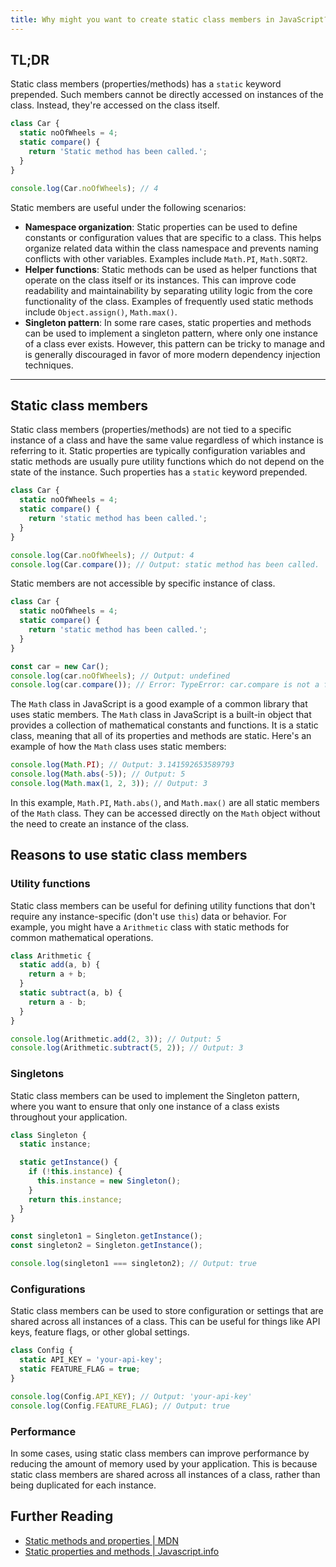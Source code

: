 ```yaml
---
title: Why might you want to create static class members in JavaScript?
---
```


## TL;DR

Static class members (properties/methods) has a `static` keyword prepended. Such members cannot be directly accessed on instances of the class. Instead, they're accessed on the class itself.

```js live
class Car {
  static noOfWheels = 4;
  static compare() {
    return 'Static method has been called.';
  }
}

console.log(Car.noOfWheels); // 4
```

Static members are useful under the following scenarios:

- **Namespace organization**: Static properties can be used to define constants or configuration values that are specific to a class. This helps organize related data within the class namespace and prevents naming conflicts with other variables. Examples include `Math.PI`, `Math.SQRT2`.
- **Helper functions**: Static methods can be used as helper functions that operate on the class itself or its instances. This can improve code readability and maintainability by separating utility logic from the core functionality of the class. Examples of frequently used static methods include `Object.assign()`, `Math.max()`.
- **Singleton pattern**: In some rare cases, static properties and methods can be used to implement a singleton pattern, where only one instance of a class ever exists. However, this pattern can be tricky to manage and is generally discouraged in favor of more modern dependency injection techniques.

---

## Static class members

Static class members (properties/methods) are not tied to a specific instance of a class and have the same value regardless of which instance is referring to it. Static properties are typically configuration variables and static methods are usually pure utility functions which do not depend on the state of the instance. Such properties has a `static` keyword prepended.

```js live
class Car {
  static noOfWheels = 4;
  static compare() {
    return 'static method has been called.';
  }
}

console.log(Car.noOfWheels); // Output: 4
console.log(Car.compare()); // Output: static method has been called.
```

Static members are not accessible by specific instance of class.

```js live
class Car {
  static noOfWheels = 4;
  static compare() {
    return 'static method has been called.';
  }
}

const car = new Car();
console.log(car.noOfWheels); // Output: undefined
console.log(car.compare()); // Error: TypeError: car.compare is not a function
```

The `Math` class in JavaScript is a good example of a common library that uses static members. The `Math` class in JavaScript is a built-in object that provides a collection of mathematical constants and functions. It is a static class, meaning that all of its properties and methods are static. Here's an example of how the `Math` class uses static members:

```js live
console.log(Math.PI); // Output: 3.141592653589793
console.log(Math.abs(-5)); // Output: 5
console.log(Math.max(1, 2, 3)); // Output: 3
```

In this example, `Math.PI`, `Math.abs()`, and `Math.max()` are all static members of the `Math` class. They can be accessed directly on the `Math` object without the need to create an instance of the class.

## Reasons to use static class members

### Utility functions

Static class members can be useful for defining utility functions that don't require any instance-specific (don't use `this`) data or behavior. For example, you might have a `Arithmetic` class with static methods for common mathematical operations.

```js live
class Arithmetic {
  static add(a, b) {
    return a + b;
  }
  static subtract(a, b) {
    return a - b;
  }
}

console.log(Arithmetic.add(2, 3)); // Output: 5
console.log(Arithmetic.subtract(5, 2)); // Output: 3
```

### Singletons

Static class members can be used to implement the Singleton pattern, where you want to ensure that only one instance of a class exists throughout your application.

```js live
class Singleton {
  static instance;

  static getInstance() {
    if (!this.instance) {
      this.instance = new Singleton();
    }
    return this.instance;
  }
}

const singleton1 = Singleton.getInstance();
const singleton2 = Singleton.getInstance();

console.log(singleton1 === singleton2); // Output: true
```

### Configurations

Static class members can be used to store configuration or settings that are shared across all instances of a class. This can be useful for things like API keys, feature flags, or other global settings.

```js live
class Config {
  static API_KEY = 'your-api-key';
  static FEATURE_FLAG = true;
}

console.log(Config.API_KEY); // Output: 'your-api-key'
console.log(Config.FEATURE_FLAG); // Output: true
```

### Performance

In some cases, using static class members can improve performance by reducing the amount of memory used by your application. This is because static class members are shared across all instances of a class, rather than being duplicated for each instance.

## Further Reading

- [Static methods and properties | MDN](https://developer.mozilla.org/en-US/docs/Web/JavaScript/Reference/Classes/static)
- [Static properties and methods | Javascript.info](https://javascript.info/static-properties-methods)
